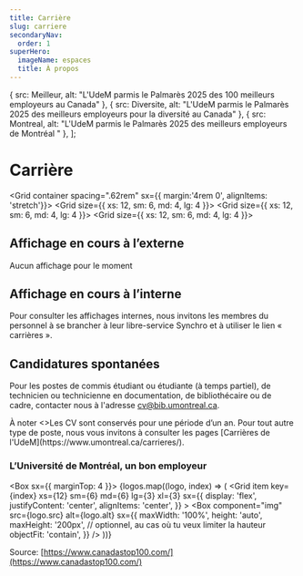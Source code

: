 ```yaml
---
title: Carrière
slug: carriere
secondaryNav:
  order: 1
superHero:
  imageName: espaces
  title: À propos
---
```


  { src: Meilleur, alt: "L'UdeM parmis le Palmarès 2025 des 100 meilleurs employeurs au Canada" },
  { src: Diversite, alt: "L'UdeM parmis le Palmarès 2025 des meilleurs employeurs pour la diversité au Canada" },
  { src: Montreal, alt: "L'UdeM parmis le Palmarès 2025 des meilleurs employeurs de Montréal " },
];

# Carrière

<Grid container spacing=".62rem" sx={{ margin:'4rem 0', alignItems: 'stretch'}}>
    <Grid size={{ xs: 12, sm: 6, md: 4, lg: 4 }}>
      <Card2
        title="Notre organisation"
        Icon={UsersThreeIcon}
        href="./notre-organisation"
      />
    </Grid>
    <Grid size={{ xs: 12, sm: 6, md: 4, lg: 4 }}>
      <Card2
        title="Membre Premières Nations, Métis ou Inuit?"
        Icon={StudentIcon}
        href="affichage-premiers-peuples"
      />
    </Grid>
    <Grid size={{ xs: 12, sm: 6, md: 4, lg: 4 }}>
      <Card2
        title="Faire carrière à l'UdeM"
        Icon={IconeUdeM}
        href="https://www.umontreal.ca/carrieres/"
      />
    </Grid>
  </Grid>


## Affichage en cours à l’externe

Aucun affichage pour le moment

<Divider />

## Affichage en cours à l’interne

Pour consulter les affichages internes, nous invitons les membres du personnel à se brancher à leur libre-service Synchro et à utiliser le lien « carrières ».

<Divider />

## Candidatures spontanées

Pour les postes de commis étudiant ou étudiante (à temps partiel), de technicien ou technicienne en documentation, de bibliothécaire ou de cadre, contacter nous à l'adresse [cv@bib.umontreal.ca](mailto:cv@bib.umontreal.ca).

<Alert>
  <AlertTitle>À noter</AlertTitle>
  <>Les CV sont conservés pour une période d’un an. Pour tout autre type de poste, nous vous invitons à consulter les pages [Carrières de l'UdeM](https://www.umontreal.ca/carrieres/).</>
</Alert>

### L’Université de Montréal, un bon employeur

<Box sx={{ marginTop: 4 }}>
  <Grid container spacing={2}>
    {logos.map((logo, index) => (
      <Grid
        item
        key={index}
        xs={12}
        sm={6}
        md={6}
        lg={3}
        xl={3}
        sx={{
          display: 'flex',
          justifyContent: 'center',
          alignItems: 'center',
        }}
      >
        <Box
          component="img"
          src={logo.src}
          alt={logo.alt}
          sx={{
            maxWidth: '100%',
            height: 'auto',
            maxHeight: '200px', // optionnel, au cas où tu veux limiter la hauteur
            objectFit: 'contain',
          }}
        />
      </Grid>
    ))}
  </Grid>
</Box>

Source: [https://www.canadastop100.com/](https://www.canadastop100.com/)
